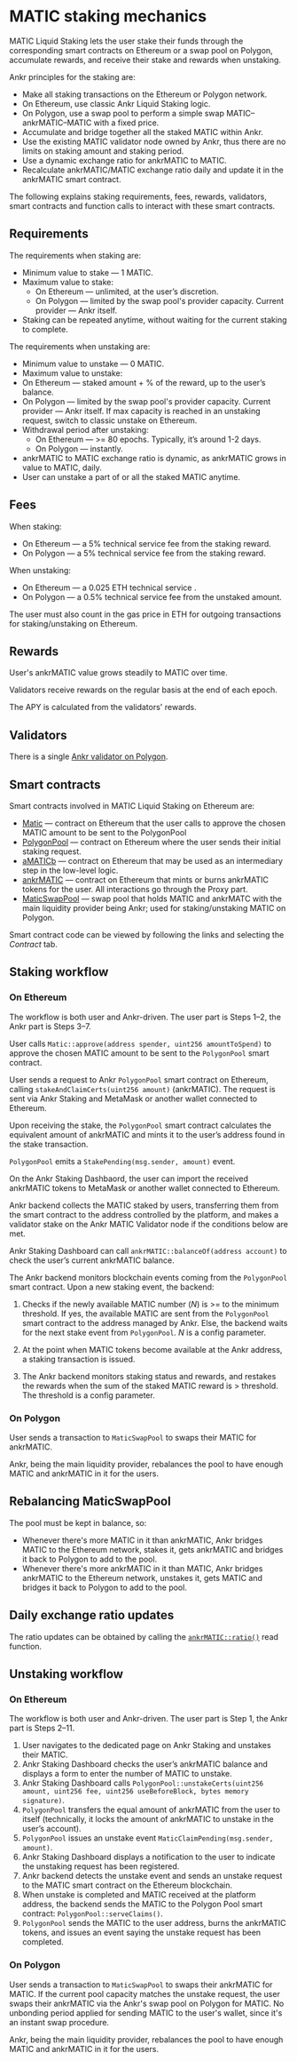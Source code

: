 # MATIC staking mechanics

MATIC Liquid Staking lets the user stake their funds through the corresponding smart contracts on Ethereum or a swap pool on Polygon, accumulate rewards, and receive their stake and rewards when unstaking.

Ankr principles for the staking are:

* Make all staking transactions on the Ethereum or Polygon network.
* On Ethereum, use classic Ankr Liquid Staking logic.
* On Polygon, use a swap pool to perform a simple swap MATIC–ankrMATIC–MATIC with a fixed price.
* Accumulate and bridge together all the staked MATIC within Ankr.
* Use the existing MATIC validator node owned by Ankr, thus there are no limits on staking amount and staking period.
* Use a dynamic exchange ratio for ankrMATIC to MATIC.
* Recalculate ankrMATIC/MATIC exchange ratio daily and update it in the ankrMATIC smart contract.

The following explains staking requirements, fees, rewards, validators, smart contracts and function calls to interact with these smart contracts.

## Requirements
The requirements when staking are:

* Minimum value to stake — 1 MATIC.
* Maximum value to stake:
  * On Ethereum — unlimited, at the user’s discretion.
  * On Polygon — limited by the swap pool's provider capacity. Current provider — Ankr itself.
* Staking can be repeated anytime, without waiting for the current staking to complete.

The requirements when unstaking are:

* Minimum value to unstake — 0 MATIC.
* Maximum value to unstake:
* On Ethereum — staked amount + % of the reward, up to the user’s balance.
* On Polygon — limited by the swap pool's provider capacity. Current provider — Ankr itself. If max capacity is reached in an unstaking request, switch to classic unstake on Ethereum.
* Withdrawal period after unstaking:
  * On Ethereum — >= 80 epochs. Typically, it’s around 1-2 days.
  * On Polygon — instantly.
* ankrMATIC to MATIC exchange ratio is dynamic, as ankrMATIC grows in value to MATIC, daily.
* User can unstake a part of or all the staked MATIC anytime.


## Fees
When staking:
* On Ethereum — a 5% technical service  fee from the staking reward.
* On Polygon — a 5% technical service fee from the staking reward.

When unstaking:
* On Ethereum — a 0.025 ETH technical service .
* On Polygon — a 0.5% technical service fee from the unstaked amount.

The user must also count in the gas price in ETH for outgoing transactions for staking/unstaking on Ethereum.


## Rewards
User's ankrMATIC value grows steadily to MATIC over time.

Validators receive rewards on the regular basis at the end of each epoch.

The APY is calculated from the validators' rewards.


## Validators

There is a single [Ankr validator on Polygon](https://staking.polygon.technology/validators/31).


## Smart contracts
Smart contracts involved in MATIC Liquid Staking on Ethereum are:
* [Matic](https://etherscan.io/address/0x7D1AfA7B718fb893dB30A3aBc0Cfc608AaCfeBB0) — contract on Ethereum that the user calls to approve the chosen MATIC amount to be sent to the PolygonPool
* [PolygonPool](https://etherscan.io/address/0xCfD4B4Bc15C8bF0Fd820B0D4558c725727B3ce89) — contract on Ethereum where the user sends their initial staking request.
* [aMATICb](https://etherscan.io/address/0x99534Ef705Df1FFf4e4bD7bbaAF9b0dFf038EbFe) — contract on Ethereum that may be used as an intermediary step in the low-level logic.
* [ankrMATIC](https://etherscan.io/token/0x26dcfbfa8bc267b250432c01c982eaf81cc5480c) — contract on Ethereum that mints or burns ankrMATIC tokens for the user. All interactions go through the Proxy part.
* [MaticSwapPool](https://polygonscan.com/address/0x62a509ba95c75cabc7190469025e5abee4eddb2a) — swap pool that holds MATIC and ankrMATC with the main liquidity provider being Ankr; used for staking/unstaking MATIC on Polygon.

Smart contract code can be viewed by following the links and selecting the *Contract* tab.


## Staking workflow

### On Ethereum
The workflow is both user and Ankr-driven. The user part is Steps 1–2, the Ankr part is Steps 3–7.

User calls `Matic::approve(address spender, uint256 amountToSpend)` to approve the chosen MATIC amount to be sent to the `PolygonPool` smart contract.

User sends a request to Ankr `PolygonPool` smart contract on Ethereum, calling `stakeAndClaimCerts(uint256 amount)` (ankrMATIC). The request is sent via Ankr Staking and MetaMask or another wallet connected to Ethereum.

Upon receiving the stake, the `PolygonPool` smart contract calculates the equivalent amount of ankrMATIC and mints it to the user’s address found in the stake transaction.

`PolygonPool` emits a `StakePending(msg.sender, amount)` event.

On the Ankr Staking Dashbaord, the user can import the received ankrMATIC tokens to MetaMask or another wallet connected to Ethereum.

Ankr backend collects the MATIC staked by users, transferring them from the smart contract to the address controlled by the platform, and makes a validator stake on the Ankr MATIC Validator node if the conditions below are met.

Ankr Staking Dashboard can call `ankrMATIC::balanceOf(address account)` to check the user’s current ankrMATIC balance.

The Ankr backend monitors blockchain events coming from the `PolygonPool` smart contract. Upon a new staking event, the backend:

1. Checks if the newly available MATIC number (*N*) is >= to the minimum threshold. If yes, the available MATIC are sent from the `PolygonPool`  smart contract to the address managed by Ankr. Else, the backend waits for the next stake event from `PolygonPool`. *N* is a config parameter.

2. At the point when MATIC tokens become available at the Ankr address, a staking transaction is issued.

3. The Ankr backend monitors staking status and rewards, and restakes the rewards when the sum of the staked MATIC reward is > threshold. The threshold is a config parameter.

### On Polygon
User sends a transaction to `MaticSwapPool` to swaps their MATIC for ankrMATIC.

Ankr, being the main liquidity provider, rebalances the pool to have enough MATIC and ankrMATIC in it for the users.

## Rebalancing MaticSwapPool
The pool must be kept in balance, so:
* Whenever there's more MATIC in it than ankrMATIC, Ankr bridges MATIC to the Ethereum network, stakes it, gets ankrMATIC and bridges it back to Polygon to add to the pool.
* Whenever there's more ankrMATIC in it than MATIC, Ankr bridges ankrMATIC to the Ethereum network, unstakes it, gets MATIC and bridges it back to Polygon to add to the pool.

## Daily exchange ratio updates
The ratio updates can be obtained by calling the [`ankrMATIC::ratio()`](https://etherscan.io/token/0x26dcfbfa8bc267b250432c01c982eaf81cc5480c#readProxyContract#F10) read function.

## Unstaking workflow

### On Ethereum
The workflow is both user and Ankr-driven. The user part is Step 1, the Ankr part is Steps 2–11.

1. User navigates to the dedicated page on Ankr Staking and unstakes their MATIC.
2. Ankr Staking Dashboard checks the user’s ankrMATIC balance and displays a form to enter the number of MATIC to unstake.
4. Ankr Staking Dashboard calls `PolygonPool::unstakeCerts(uint256 amount, uint256 fee, uint256 useBeforeBlock, bytes memory signature)`.  
5. `PolygonPool` transfers the equal amount of ankrMATIC from the user to itself (technically, it locks the amount of ankrMATIC to unstake in the user’s account).
6. `PolygonPool` issues an unstake event `MaticClaimPending(msg.sender, amount)`.
7. Ankr Staking Dashboard displays a notification to the user to indicate the unstaking request has been registered.
8. Ankr backend detects the unstake event and sends an unstake request to the MATIC smart contract on the Ethereum blockchain.
9. When unstake is completed and MATIC received at the platform address, the backend sends the MATIC to the Polygon Pool smart contract: `PolygonPool::serveClaims()`.
10. `PolygonPool` sends the MATIC to the user address, burns the ankrMATIC tokens, and issues an event saying the unstake request has been completed.

### On Polygon
User sends a transaction to `MaticSwapPool` to swaps their ankrMATIC for MATIC.
If the current pool capacity matches the unstake request, the user swaps their ankrMATIC via the Ankr's swap pool on Polygon for MATIC.
No unbonding period applied for sending MATIC to the user's wallet, since it's an instant swap procedure.

Ankr, being the main liquidity provider, rebalances the pool to have enough MATIC and ankrMATIC in it for the users.